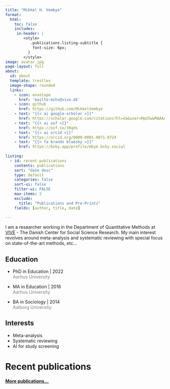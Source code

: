 ```yaml
---
title: "Mikkel H. Vembye"
format: 
  html:
    toc: false
    includes:
     in-header: |
        <style>
           .publications.listing-subtitle {
            font-size: 6px; 
          }
        </style>
image: avatar.jpg
page-layout: full
about:
  id: about
  template: trestles
  image-shape: rounded
  links:
    - icon: envelope
      href: 'mailto:mihv@vive.dk'
    - icon: github
      href: https://github.com/MikkelVembye
    - text: "{{< ai google-scholar >}}"
      href: https://scholar.google.com/citations?hl=da&user=MpU5wwMAAAAJ
    - text: "{{< ai osf >}}"
      href: https://osf.io/36qds
    - text: "{{< ai orcid >}}"
      href: https://orcid.org/0000-0001-9071-0724 
    - text: "{{< fa brands bluesky >}}"
      href: https://bsky.app/profile/mbye.bsky.social
      
listing:
  - id: recent-publications
    contents: publications
    sort: "date desc"
    type: default
    categories: false
    sort-ui: false
    filter-ui: FALSE
    max-items: 2
    exclude: 
      title: "Publications and Pre-Prints"
    fields: [author, title, date]
  
---
```


:::::: {#about}
I am a researcher working in the Department of Quantitative Methods at [VIVE](https://www.vive.dk/en/) - The Danish Center for Social Science Research. My main interest revolves around meta-analysis and systematic reviewing with special focus on state-of-the-art methods, etc...

::::: grid

::: g-col-6

## Education

-   PhD in Education \| 2022 <br> [Aarhus University]{style="color:gray;"}

-   MA in Education \| 2016 <br> [Aarhus University]{style="color:gray;"}

-   BA in Sociology \| 2014 <br> [Aalborg University]{style="color:gray;"}
:::

::: g-col-6

## Interests

-   Meta-analysis
-   Systematic reviewing 
-   AI for study screening 

:::

:::::

::::::

# Recent publications 

:::::{#recent-publications}
:::::

#### [More publications...](/publications/)
